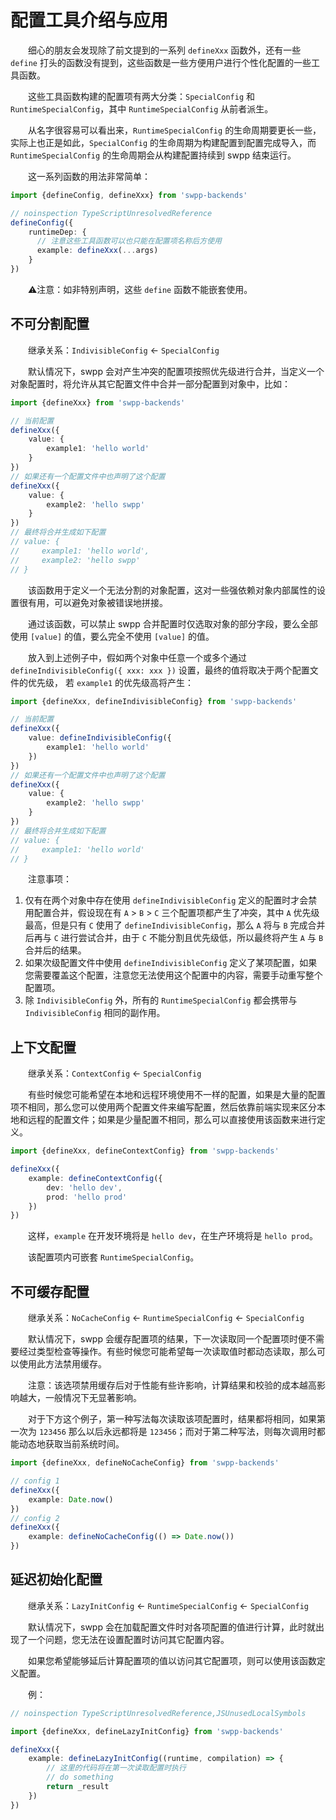 # 配置工具介绍与应用

&emsp;&emsp;细心的朋友会发现除了前文提到的一系列 `defineXxx` 函数外，还有一些 `define` 打头的函数没有提到，这些函数是一些方便用户进行个性化配置的一些工具函数。

&emsp;&emsp;这些工具函数构建的配置项有两大分类：`SpecialConfig` 和 `RuntimeSpecialConfig`，其中 `RuntimeSpecialConfig` 从前者派生。

&emsp;&emsp;从名字很容易可以看出来，`RuntimeSpecialConfig` 的生命周期要更长一些，实际上也正是如此，`SpecialConfig` 的生命周期为构建配置到配置完成导入，而 `RuntimeSpecialConfig` 的生命周期会从构建配置持续到 swpp 结束运行。

&emsp;&emsp;这一系列函数的用法非常简单：

```typescript
import {defineConfig, defineXxx} from 'swpp-backends'

// noinspection TypeScriptUnresolvedReference
defineConfig({
    runtimeDep: {
      // 注意这些工具函数可以也只能在配置项名称后方使用
      example: defineXxx(...args)
    }
})
```

&emsp;&emsp;⚠️注意：如非特别声明，这些 `define` 函数不能嵌套使用。

## 不可分割配置

&emsp;&emsp;继承关系：`IndivisibleConfig` \<- `SpecialConfig`

&emsp;&emsp;默认情况下，swpp 会对产生冲突的配置项按照优先级进行合并，当定义一个对象配置时，将允许从其它配置文件中合并一部分配置到对象中，比如：

```typescript
import {defineXxx} from 'swpp-backends'

// 当前配置
defineXxx({
    value: {
        example1: 'hello world'
    }
})
// 如果还有一个配置文件中也声明了这个配置
defineXxx({
    value: {
        example2: 'hello swpp'
    }
})
// 最终将合并生成如下配置
// value: {
//     example1: 'hello world',
//     example2: 'hello swpp'
// }
```
&emsp;&emsp;该函数用于定义一个无法分割的对象配置，这对一些强依赖对象内部属性的设置很有用，可以避免对象被错误地拼接。

&emsp;&emsp;通过该函数，可以禁止 swpp 合并配置时仅选取对象的部分字段，要么全部使用 `[value]` 的值，要么完全不使用 `[value]` 的值。

&emsp;&emsp;放入到上述例子中，假如两个对象中任意一个或多个通过 `defineIndivisibleConfig({ xxx: xxx })` 设置，最终的值将取决于两个配置文件的优先级， 若 `example1` 的优先级高将产生：

```typescript
import {defineXxx, defineIndivisibleConfig} from 'swpp-backends'

// 当前配置
defineXxx({
    value: defineIndivisibleConfig({
        example1: 'hello world'
    })
})
// 如果还有一个配置文件中也声明了这个配置
defineXxx({
    value: {
        example2: 'hello swpp'
    }
})
// 最终将合并生成如下配置
// value: {
//     example1: 'hello world'
// }
```

&emsp;&emsp;注意事项：

1. 仅有在两个对象中存在使用 `defineIndivisibleConfig` 定义的配置时才会禁用配置合并，假设现在有 `A` > `B` > `C` 三个配置项都产生了冲突，其中 `A` 优先级最高，但是只有 `C` 使用了 `defineIndivisibleConfig`，那么 `A` 将与 `B` 完成合并后再与 `C` 进行尝试合并，由于 `C` 不能分割且优先级低，所以最终将产生 `A` 与 `B` 合并后的结果。
2. 如果次级配置文件中使用 `defineIndivisibleConfig` 定义了某项配置，如果您需要覆盖这个配置，注意您无法使用这个配置中的内容，需要手动重写整个配置项。
3. 除 `IndivisibleConfig` 外，所有的 `RuntimeSpecialConfig` 都会携带与 `IndivisibleConfig` 相同的副作用。

## 上下文配置

&emsp;&emsp;继承关系：`ContextConfig` \<- `SpecialConfig`

&emsp;&emsp;有些时候您可能希望在本地和远程环境使用不一样的配置，如果是大量的配置项不相同，那么您可以使用两个配置文件来编写配置，然后依靠前端实现来区分本地和远程的配置文件；如果是少量配置不相同，那么可以直接使用该函数来进行定义。

```typescript
import {defineXxx, defineContextConfig} from 'swpp-backends'

defineXxx({
    example: defineContextConfig({
        dev: 'hello dev',
        prod: 'hello prod'
    })
})
```

&emsp;&emsp;这样，`example` 在开发环境将是 `hello dev`，在生产环境将是 `hello prod`。

&emsp;&emsp;该配置项内可嵌套 `RuntimeSpecialConfig`。

## 不可缓存配置

&emsp;&emsp;继承关系：`NoCacheConfig` \<- `RuntimeSpecialConfig` \<- `SpecialConfig`

&emsp;&emsp;默认情况下，swpp 会缓存配置项的结果，下一次读取同一个配置项时便不需要经过类型检查等操作。有些时候您可能希望每一次读取值时都动态读取，那么可以使用此方法禁用缓存。

&emsp;&emsp;注意：该选项禁用缓存后对于性能有些许影响，计算结果和校验的成本越高影响越大，一般情况下无显著影响。

&emsp;&emsp;对于下方这个例子，第一种写法每次读取该项配置时，结果都将相同，如果第一次为 `123456` 那么以后永远都将是 `123456`；而对于第二种写法，则每次调用时都能动态地获取当前系统时间。

```typescript
import {defineXxx, defineNoCacheConfig} from 'swpp-backends'

// config 1
defineXxx({
    example: Date.now()
})
// config 2
defineXxx({
    example: defineNoCacheConfig(() => Date.now())
})
```

## 延迟初始化配置

&emsp;&emsp;继承关系：`LazyInitConfig` \<- `RuntimeSpecialConfig` \<- `SpecialConfig`

&emsp;&emsp;默认情况下，swpp 会在加载配置文件时对各项配置的值进行计算，此时就出现了一个问题，您无法在设置配置时访问其它配置内容。

&emsp;&emsp;如果您希望能够延后计算配置项的值以访问其它配置项，则可以使用该函数定义配置。

&emsp;&emsp;例：

```typescript
// noinspection TypeScriptUnresolvedReference,JSUnusedLocalSymbols

import {defineXxx, defineLazyInitConfig} from 'swpp-backends'

defineXxx({
    example: defineLazyInitConfig((runtime, compilation) => {
        // 这里的代码将在第一次读取配置时执行
        // do something
        return _result
    })
})
```